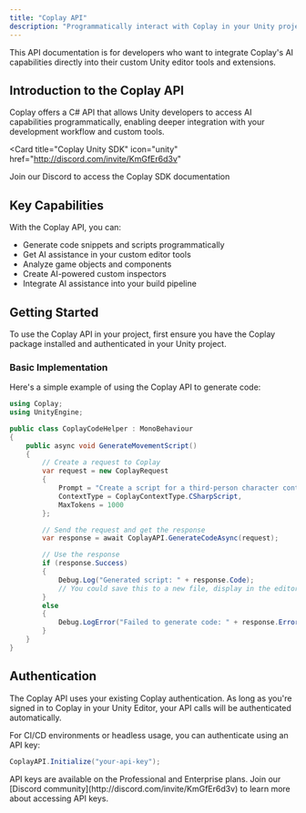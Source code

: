 ```yaml
---
title: "Coplay API"
description: "Programmatically interact with Coplay in your Unity projects"
---
```


<Note>
  This API documentation is for developers who want to integrate Coplay's AI
  capabilities directly into their custom Unity editor tools and extensions.
</Note>

## Introduction to the Coplay API

Coplay offers a C# API that allows Unity developers to access AI capabilities programmatically, enabling deeper integration with your development workflow and custom tools.

<Card
  title="Coplay Unity SDK"
  icon="unity"
  href="http://discord.com/invite/KmGfEr6d3v"
>
  Join our Discord to access the Coplay SDK documentation
</Card>

## Key Capabilities

With the Coplay API, you can:

- Generate code snippets and scripts programmatically
- Get AI assistance in your custom editor tools
- Analyze game objects and components
- Create AI-powered custom inspectors
- Integrate AI assistance into your build pipeline

## Getting Started

To use the Coplay API in your project, first ensure you have the Coplay package installed and authenticated in your Unity project.

### Basic Implementation

Here's a simple example of using the Coplay API to generate code:

```csharp
using Coplay;
using UnityEngine;

public class CoplayCodeHelper : MonoBehaviour
{
    public async void GenerateMovementScript()
    {
        // Create a request to Coplay
        var request = new CoplayRequest
        {
            Prompt = "Create a script for a third-person character controller with smooth rotation",
            ContextType = CoplayContextType.CSharpScript,
            MaxTokens = 1000
        };

        // Send the request and get the response
        var response = await CoplayAPI.GenerateCodeAsync(request);

        // Use the response
        if (response.Success)
        {
            Debug.Log("Generated script: " + response.Code);
            // You could save this to a new file, display in the editor, etc.
        }
        else
        {
            Debug.LogError("Failed to generate code: " + response.ErrorMessage);
        }
    }
}
```

## Authentication

The Coplay API uses your existing Coplay authentication. As long as you're signed in to Coplay in your Unity Editor, your API calls will be authenticated automatically.

For CI/CD environments or headless usage, you can authenticate using an API key:

```csharp
CoplayAPI.Initialize("your-api-key");
```

<Note>
  API keys are available on the Professional and Enterprise plans. Join our
  [Discord community](http://discord.com/invite/KmGfEr6d3v) to learn more about
  accessing API keys.
</Note>
